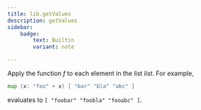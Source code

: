 ```yaml
---
title: lib.getValues
description: getValues
sidebar:
    badge: 
        text: Builtin
        variant: note

---
```



Apply the function *f* to each element in the list *list*. For
example,

```nix
map (x: "foo" + x) [ "bar" "bla" "abc" ]
```

evaluates to `[ "foobar" "foobla" "fooabc" ]`.
